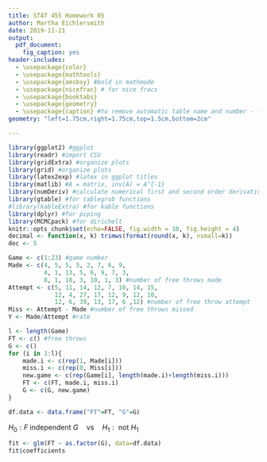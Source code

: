 ```yaml
---
title: STAT 455 Homework 05
author: Martha Eichlersmith
date: 2019-11-21
output:
  pdf_document:
    fig_caption: yes
header-includes:
  - \usepackage{color}
  - \usepackage{mathtools}
  - \usepackage{amsbsy} #bold in mathmode
  - \usepackage{nicefrac} # for nice fracs 
  - \usepackage{booktabs}
  - \usepackage{geometry}
  - \usepackage{caption} #to remove automatic table name and number - \captionsetup[table]{labelformat=empty}, put code under ---
geometry: "left=1.75cm,right=1.75cm,top=1.5cm,bottom=2cm" 

---
```


\captionsetup[table]{labelformat=empty} 
```r
library(ggplot2) #ggplot
library(readr) #import CSV
library(gridExtra) #organize plots
library(grid) #organize plots
library(latex2exp) #latex in ggplot titles 
library(matlib) #A = matrix, inv(A) = A^{-1} 
library(numDeriv) #calculate numerical first and second order derivatives 
library(gtable) #for tablegrob functions 
#library(kableExtra) #for kable functions
library(dplyr) #for piping 
library(MCMCpack) #for dirichelt
knitr::opts_chunk$set(echo=FALSE, fig.width = 10, fig.height = 4)
decimal <- function(x, k) trimws(format(round(x, k), nsmall=k))
dec <- 5
```


```r
Game <- c(1:23) #game number 
Made <- c(4, 5, 5, 5, 2, 7, 6, 9, 
          4, 1, 13, 5, 6, 9, 7, 3,
          8, 1, 18, 3, 10, 1, 3) #number of free throws made 
Attempt <- c(5, 11, 14, 12, 7, 10, 14, 15, 
             12, 4, 27, 17, 12, 9, 12, 10, 
             12, 6, 39, 13, 17, 6 ,12) #number of free throw attempt
Miss <- Attempt - Made #number of free throws missed 
Y <- Made/Attempt #rate 
```

```r
l <- length(Game)
FT <- c() #free throws 
G <- c() 
for (i in 1:l){
    made.i <- c(rep(1, Made[i]))
    miss.i <- c(rep(0, Miss[i]))
    new.game <- c(rep(Game[i], length(made.i)+length(miss.i)))
    FT <- c(FT, made.i, miss.i)
    G <- c(G, new.game)
}

df.data <- data.frame("FT"=FT, "G"=G)
```

$H_0: F \text{ independent } G \quad \text{vs} \quad H_1: \text{ not } H_1$

```r
fit <- glm(FT ~ as.factor(G), data=df.data)
fit$coefficients
```




